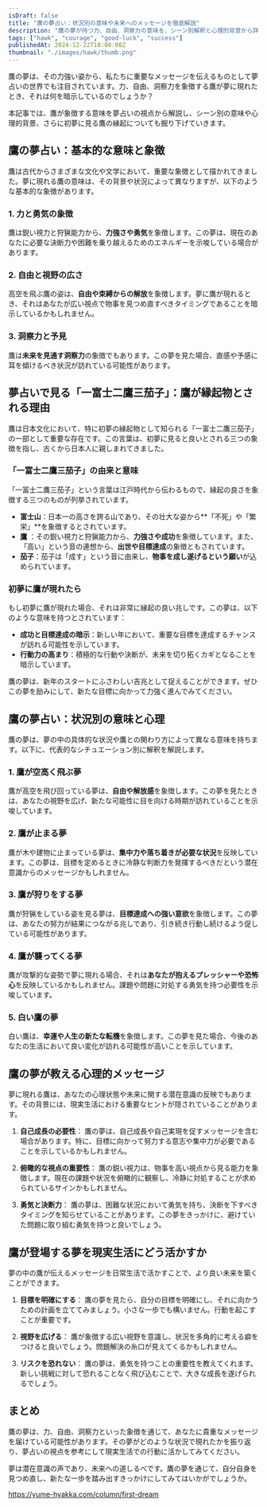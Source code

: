 ```yaml
---
isDraft: false
title: "鷹の夢占い：状況別の意味や未来へのメッセージを徹底解説"
description: "鷹の夢が持つ力、自由、洞察力の意味を、シーン別解釈と心理的背景から詳しく解説。初夢に見ると縁起が良い理由も解説します。"
tags: ["hawk", "courage", "good-luck", "success"]
publishedAt: 2024-12-22T18:00:00Z
thumbnail: "./images/hawk/thumb.png"
---
```


鷹の夢は、その力強い姿から、私たちに重要なメッセージを伝えるものとして夢占いの世界でも注目されています。力、自由、洞察力を象徴する鷹が夢に現れたとき、それは何を暗示しているのでしょうか？

本記事では、鷹が象徴する意味を夢占いの視点から解説し、シーン別の意味や心理的背景、さらに初夢に見る鷹の縁起についても掘り下げていきます。

<TableOfContents />

<AdUnit />

## 鷹の夢占い：基本的な意味と象徴

鷹は古代からさまざまな文化や文学において、重要な象徴として描かれてきました。夢に現れる鷹の意味は、その背景や状況によって異なりますが、以下のような基本的な象徴があります。

### 1. 力と勇気の象徴

鷹は鋭い視力と狩猟能力から、**力強さや勇気**を象徴します。この夢は、現在のあなたに必要な決断力や困難を乗り越えるためのエネルギーを示唆している場合があります。

### 2. 自由と視野の広さ

高空を飛ぶ鷹の姿は、**自由や束縛からの解放**を象徴します。夢に鷹が現れるとき、それはあなたが広い視点で物事を見つめ直すべきタイミングであることを暗示しているかもしれません。

### 3. 洞察力と予見

鷹は**未来を見通す洞察力**の象徴でもあります。この夢を見た場合、直感や予感に耳を傾けるべき状況が訪れている可能性があります。

<AdUnit />

## 夢占いで見る「一富士二鷹三茄子」：鷹が縁起物とされる理由

鷹は日本文化において、特に初夢の縁起物として知られる「一富士二鷹三茄子」の一部として重要な存在です。この言葉は、初夢に見ると良いとされる三つの象徴を指し、古くから日本人に親しまれてきました。

### 「一富士二鷹三茄子」の由来と意味

「一富士二鷹三茄子」という言葉は江戸時代から伝わるもので、縁起の良さを象徴する三つのものが列挙されています。

- <strong>富士山</strong>：日本一の高さを誇る山であり、その壮大な姿から**「不死」や「繁栄」**を象徴するとされています。
- <strong>鷹</strong>
  ：その鋭い視力と狩猟能力から、**力強さや成功**を象徴しています。また、「高い」という音の連想から、**出世や目標達成**の象徴ともされています。
- <strong>茄子</strong>：茄子は「成す」という音に由来し、**物事を成し遂げるという願い**が込められています。

### 初夢に鷹が現れたら

もし初夢に鷹が現れた場合、それは非常に縁起の良い兆しです。この夢は、以下のような意味を持つとされています：

- <strong>成功と目標達成の暗示</strong>：新しい年において、重要な目標を達成するチャンスが訪れる可能性を示しています。
- <strong>行動力の高まり</strong>：積極的な行動や決断が、未来を切り拓くカギとなることを暗示しています。

鷹の夢は、新年のスタートにふさわしい吉兆として捉えることができます。ぜひこの夢を励みにして、新たな目標に向かって力強く進んでみてください。

<AdUnit />

## 鷹の夢占い：状況別の意味と心理

鷹の夢は、夢の中の具体的な状況や鷹との関わり方によって異なる意味を持ちます。以下に、代表的なシチュエーション別に解釈を解説します。

### 1. 鷹が空高く飛ぶ夢

鷹が高空を飛び回っている夢は、**自由や解放感**を象徴します。この夢を見たときは、あなたの視野を広げ、新たな可能性に目を向ける時期が訪れていることを示唆しています。

### 2. 鷹が止まる夢

鷹が木や建物に止まっている夢は、**集中力や落ち着きが必要な状況**を反映しています。この夢は、目標を定めるときに冷静な判断力を発揮するべきだという潜在意識からのメッセージかもしれません。

### 3. 鷹が狩りをする夢

鷹が狩猟をしている姿を見る夢は、**目標達成への強い意欲**を象徴します。この夢は、あなたの努力が結果につながる兆しであり、引き続き行動し続けるよう促している可能性があります。

### 4. 鷹が襲ってくる夢

鷹が攻撃的な姿勢で夢に現れる場合、それは**あなたが抱えるプレッシャーや恐怖心**を反映しているかもしれません。課題や問題に対処する勇気を持つ必要性を示唆しています。

### 5. 白い鷹の夢

白い鷹は、**幸運や人生の新たな転機**を象徴します。この夢を見た場合、今後のあなたの生活において良い変化が訪れる可能性が高いことを示しています。

<AdUnit />

## 鷹の夢が教える心理的メッセージ

夢に現れる鷹は、あなたの心理状態や未来に関する潜在意識の反映でもあります。その背景には、現実生活における重要なヒントが隠されていることがあります。

1. <strong>自己成長の必要性</strong>：
   鷹の夢は、自己成長や自己実現を促すメッセージを含む場合があります。特に、目標に向かって努力する意志や集中力が必要であることを示しているかもしれません。

2. <strong>俯瞰的な視点の重要性</strong>：
   鷹の鋭い視力は、物事を高い視点から見る能力を象徴します。現在の課題や状況を俯瞰的に観察し、冷静に対処することが求められているサインかもしれません。

3. <strong>勇気と決断力</strong>：
   鷹の夢は、困難な状況において勇気を持ち、決断を下すべきタイミングを知らせていることがあります。この夢をきっかけに、避けていた問題に取り組む勇気を持つと良いでしょう。

<AdUnit />

## 鷹が登場する夢を現実生活にどう活かすか

夢の中の鷹が伝えるメッセージを日常生活で活かすことで、より良い未来を築くことができます。

1. <strong>目標を明確にする</strong>：
   鷹の夢を見たら、自分の目標を明確にし、それに向かうための計画を立ててみましょう。小さな一歩でも構いません。行動を起こすことが重要です。

2. <strong>視野を広げる</strong>：
   鷹が象徴する広い視野を意識し、状況を多角的に考える癖をつけると良いでしょう。問題解決の糸口が見えてくるかもしれません。

3. <strong>リスクを恐れない</strong>：
   鷹の夢は、勇気を持つことの重要性を教えてくれます。新しい挑戦に対して恐れることなく飛び込むことで、大きな成長を遂げられるでしょう。

<AdUnit />

## まとめ

鷹の夢は、力、自由、洞察力といった象徴を通じて、あなたに貴重なメッセージを届けている可能性があります。その夢がどのような状況で現れたかを振り返り、夢占いの視点を参考にして現実生活での行動に活かしてみてください。

夢は潜在意識の声であり、未来への道しるべです。鷹の夢を通じて、自分自身を見つめ直し、新たな一歩を踏み出すきっかけにしてみてはいかがでしょうか。

https://yume-hyakka.com/column/first-dream
